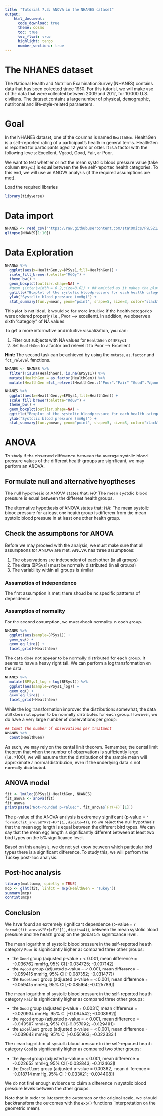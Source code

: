 ```yaml
---
title: "Tutorial 7.3: ANOVA in the NHANES dataset"
output:
    html_document:
      code_download: true
      theme: cosmo
      toc: true
      toc_float: true
      highlight: tango
      number_sections: true
---
```


# The NHANES dataset

The National Health and Nutrition Examination Survey (NHANES) contains data
that has been collected since 1960. For this tutorial, we will make use of
the data that were collected between 2009 and 2012, for 10.000 U.S. civilians.
The dataset contains a large number of physical, demographic, nutritional and
life-style-related parameters.

# Goal

In the NHANES dataset, one of the columns is named `HealthGen`.
HealthGen is a self-reported rating of a participant’s health
in general terms. HealthGen is reported for participants aged 12
years or older. It is a factor with the following levels:
Excellent, Vgood, Good, Fair, or Poor.

We want to test whether or not the mean systolic blood pressure
value (take column `BPSys1`) is equal between the five self-reported
health categories. To this end, we will use an ANOVA analysis
(if the required assumptions are met).

Load the required libraries

```r
library(tidyverse)
```

# Data import

```r
NHANES <- read_csv("https://raw.githubusercontent.com/statOmics/PSLS21/data/NHANES.csv")
glimpse(NHANES[1:10])
```

# Data Exploration

```r
NHANES %>%
  ggplot(aes(x=HealthGen,y=BPSys1,fill=HealthGen)) +
  scale_fill_brewer(palette="RdGy") +
  theme_bw() +
  geom_boxplot(outlier.shape=NA) +
  #geom_jitter(width = 0.2,size=0.01) + ## omitted as it makes the plot messy
  ggtitle("Boxplot of the systolic bloodpressure for each health category") +
  ylab("Systolic blood pressure (mmHg)") +
  stat_summary(fun.y=mean, geom="point", shape=5, size=3, color="black", fill="black")
```

This plot is not ideal; it would be far more intuitive if
the health categories were ordered properly (i.e., Poor --> excellent).
In addition, we observe a sixth "category" of NA values.

To get a more informative and intuitive visualization, you can:

1. Filter out subjects with NA values for `HealthGen` or `BPSys1`
2. Set `HealthGen` to a factor and relevel it to Poor --> Excellent

**Hint:** The second task can be achieved by using the `mutate`,
`as.factor` and `fct_relevel` functions.

```r
NHANES <- NHANES %>%
  filter(!is.na(HealthGen),!is.na(BPSys1)) %>%
  mutate(HealthGen = as.factor(HealthGen)) %>%
  mutate(HealthGen =fct_relevel(HealthGen,c("Poor","Fair","Good","Vgood","Excellent")))
```

```r
NHANES %>%
  ggplot(aes(x=HealthGen,y=BPSys1,fill=HealthGen)) +
  scale_fill_brewer(palette="RdGy") +
  theme_bw() +
  geom_boxplot(outlier.shape=NA) +
  ggtitle("Boxplot of the systolic bloodpressure for each health category") +
  ylab("Systolic blood pressure (mmHg)") +
  stat_summary(fun.y=mean, geom="point", shape=5, size=3, color="black", fill="black")
```

# ANOVA

To study if the observed difference between the
average systolic blood pressure values of the different health groups
are significant, we may perform an ANOVA.

## Formulate null and alternative hyoptheses

The null hypothesis of ANOVA states that:
$H0$: The mean systolic blood pressure is equal between the different health groups.

The alternative hypothesis of ANOVA states that:
$HA$: The mean systolic blood pressure for at least one health group is different
from the mean systolic blood pressure in at least one other health group.

## Check the assumptions for ANOVA

Before we may proceed with the analysis, we must make sure that all
assumptions for ANOVA are met. ANOVA has three assumptions:

1. The observations are independent of each other (in all groups)
2. The data (BPSys1) must be normally distributed (in all groups)
3. The variability within all groups is similar

### Assumption of independence

The first assumption is met; there shoud be no specific pattterns of dependence.

### Assumption of normality

For the second assumption, we must check normality in each group.

```r
NHANES %>%
  ggplot(aes(sample=BPSys1)) +
  geom_qq() +
  geom_qq_line() +
  facet_grid(~HealthGen)
```

The data does not appear to be normally distributed for
each group. It seems to have a heavy right tail. We can
perform a log transformation on the data.

```r
NHANES %>%
  mutate(BPSys1_log = log(BPSys1)) %>%
  ggplot(aes(sample=BPSys1_log)) +
  geom_qq() +
  geom_qq_line() +
  facet_grid(~HealthGen)
```

While the log transformation improved the distributions somewhat,
the data still does not appear to be normally distributed for
each group. However, we do have a very large number of
observations per group:

```r
## Count the number of observations per treatment
NHANES %>%
  count(HealthGen)
```

As such, we may rely on the cental limit theorem.
Remember, the cental limit theorem that when the number
of observations is sufficiently large (i.e. >100), we
will assume that the distribution of the sample mean will
approximate a normal distribution, even if the underlying
data is not normally distributed.

## ANOVA model

```r
fit <- lm(log(BPSys1)~HealthGen, NHANES)
fit_anova <- anova(fit)
fit_anova
print(paste("Not-rounded p-value:", fit_anova$`Pr(>F)`[1]))
```

The p-value of the ANOVA analysis is extremely significant
(p-value = `r format(fit_anova$"Pr(>F)"[1],digits=4)`),
so we reject the null hypothesis that the mean
egg length is equal between the different bird types.
We can say that the mean egg length is significantly different
between at least two bird types on the 5% significance level.

Based on this analysis, we do not yet know between which particular
bird types there is a significant difference. To study this, we will
perfrom the Tuckey post-hoc analysis.

## Post-hoc analysis

```r
library(multcomp, quietly = TRUE)
mcp <- glht(fit, linfct = mcp(HealthGen = "Tukey"))
summary(mcp)
confint(mcp)
```

## Conclusion

We have found an extremely significant dependence (p-value = `r format(fit_anova$"Pr(>F)"[1],digits=4)`),
between the mean systolic blood pressure and the health group
on the global 5% significance level.

The mean logarithm of systolic blood pressure in the self-reported health
category `Poor` is significantly higher as compared three other groups:

- the `Good` group (adjusted p-value = < 0.001, mean difference = -0.036762 mmHg, 95% CI [-0.034725; -0.007142])
- the `Vgood` group (adjusted p-value = < 0.001, mean difference = -0.059415 mmHg, 95% CI [-0.087352; -0.031477])
- the `Excellent` group (adjusted p-value = < 0.001, mean difference = -0.059415 mmHg, 95% CI [-0.085164; -0.025789])

The mean logarithm of  systolic blood pressure in the self-reported health
category `Fair` is significantly higher as compared three other groups:

- the `Good` group (adjusted p-value = 0.00317, mean difference = -0.020934  mmHg, 95% CI [-0.064542; -0.008982])
- the `Vgood` group (adjusted p-value = < 0.001, mean difference = -0.043587 mmHg, 95% CI [-0.057692; -0.029481])
- the `Excellent` group (adjusted p-value = < 0.001, mean difference = -0.039648 mmHg, 95% CI [-0.056963; -0.022333])

The mean logarithm of systolic blood pressure in the self-reported health
category `Good` is significantly higher as compared two other groups:

- the `Vgood` group (adjusted p-value = < 0.001, mean difference = -0.022653 mmHg, 95% CI [-0.032843; -0.012463])
- the `Excellent` group (adjusted p-value = 0.00362, mean difference = -0.018714 mmHg, 95% CI [-0.033021; -0.004408])

We do not find enough evidence to claim a difference in systolic
blood pressure levels between the other groups.

Note that in order to interpret the outcomes on the original scale,
we should backtransform the outcomes with the `exp()` functions
(interpretation on the geometric mean).
